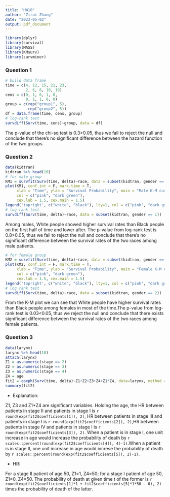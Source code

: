 ```yaml
---
title: "HW10"
author: "Zirui Zhang"
date: "2023-05-02"
output: pdf_document
---
```

```r
library(dplyr)
library(survival)
library(MASS)
library(KMsurv)
library(survminer)
```

### Question 1

```r
# build data frame
time = c(4, 12, 15, 21, 23,
         2, 6, 8, 10, 19)
cens = c(0, 1, 0, 1, 0,
         0, 1, 1, 0, 0)
group = c(rep("group1", 5),
          rep("group2", 5))
df = data.frame(time, cens, group)
# log-rank test
survdiff(Surv(time, cens)~group, data = df)
```
The p-value of the chi-sq test is 0.3>0.05, thus we fail to reject the null and conclude that there's no significant difference between the hazard function of the two groups.

### Question 2

```r
data(kidtran)
kidtran %>% head(10)
# for male group
KM1 = survfit(Surv(time, delta)~race, data = subset(kidtran, gender == 1), conf.type = "log")
plot(KM1, conf.int = F, mark.time = T, 
     xlab = "Time", ylab = "Survival Probability", main = "Male K-M curve",
     col = c("pink", "dark green"),
     cex.lab = 1.5, cex.main = 1.5)
legend('topright', c("white", "black"), lty=1, col = c("pink", "dark green"))
# log rank test
survdiff(Surv(time, delta)~race, data = subset(kidtran, gender == 1))
```

Among males, White people showed higher survival rates than Black people on the first half of time and lower after. The p-value from log-rank test is 0.8>0.05, thus we fail to reject the null and conclude that there's no significant difference between the survival rates of the two races among male patients.

```r
# for female group
KM2 = survfit(Surv(time, delta)~race, data = subset(kidtran, gender == 2), conf.type = "log")
plot(KM2, conf.int = F, mark.time = T, 
     xlab = "Time", ylab = "Survival Probability", main = "Female K-M curve",
     col = c("pink", "dark green"),
     cex.lab = 1.5, cex.main = 1.5)
legend('topright', c("white", "black"), lty=1, col = c("pink", "dark green"))
# log rank test
survdiff(Surv(time, delta)~race, data = subset(kidtran, gender == 2))
```

From the K-M plot we can see that White people have higher survival rates than Black people among females in most of the time.The p-value from log-rank test is 0.03<0.05, thus we reject the null and conclude that there exists significant difference between the survival rates of the two races among female patients.


### Question 3

```r
data(larynx)
larynx %>% head(10)
attach(larynx)
Z1 = as.numeric(stage == 2)
Z2 = as.numeric(stage == 3)
Z3 = as.numeric(stage == 4)
Z4 = age
fit2 = coxph(Surv(time, delta)~Z1+Z2+Z3+Z4+Z1*Z4, data=larynx, method = 'breslow')
summary(fit2)
```
- Explanation:

Z1, Z3 and Z1*Z4 are significant variables. Holding the age, the HR between patients in stage II and patients in stage I is `r round(exp(fit2$coefficients[1]), 2)`, HR between patients in stage III and patients in stage I is `r round(exp(fit2$coefficients[2]), 2)`,HR between patients in stage IV and patients in stage I is `r round(exp(fit2$coefficients[3]), 2)`. When a patient is in stage I, one unit increase in age would increase the probability of death by `r scales::percent(round(exp(fit2$coefficients[4]), 4)-1)`.When a patient is in stage II, one unit increase in age would increse the probability of death by `r scales::percent(round(exp(fit2$coefficients[5]), 2)-1)`.


- HR:

For a stage II patient of age 50, Z1=1, Z4=50; for a stage I patient of age 50, Z1=0, Z4=50. The probability of death at given time t of the former is `r round(exp(fit2$coefficients[1]*1 + fit2$coefficients[5]*1*50 - 0), 2)` times the probability of death of the latter. 




